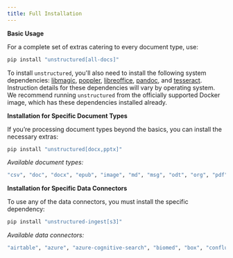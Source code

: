```yaml
---
title: Full Installation
---
```


**Basic Usage**

For a complete set of extras catering to every document type, use:

```bash
pip install "unstructured[all-docs]"
```

To install `unstructured`, you'll also need to install the following system dependencies:
[libmagic](https://man7.org/linux/man-pages/man3/libmagic.3.html),
[poppler](https://poppler.freedesktop.org/),
[libreoffice](https://www.libreoffice.org/discover/libreoffice/),
[pandoc](https://pandoc.org/),
and [tesseract](https://github.com/tesseract-ocr/tesseract).
Instruction details for these dependencies will vary by operating system. We recommend
running `unstructured` from the officially supported Docker image, which has these dependencies
installed already.


**Installation for Specific Document Types**

If you’re processing document types beyond the basics, you can install the necessary extras:

```bash
pip install "unstructured[docx,pptx]"

```


_Available document types:_

```bash
"csv", "doc", "docx", "epub", "image", "md", "msg", "odt", "org", "pdf", "ppt", "pptx", "rtf", "rst", "tsv", "xlsx"

```



**Installation for Specific Data Connectors**

To use any of the data connectors, you must install the specific dependency:

```bash
pip install "unstructured-ingest[s3]"

```


_Available data connectors:_

```bash
"airtable", "azure", "azure-cognitive-search", "biomed", "box", "confluence", "delta-table", "discord", "dropbox", "elasticsearch", "gcs", "github", "gitlab", "google-drive", "jira", "mongodb", "notion", "opensearch", "onedrive", "outlook", "reddit", "s3", "sharepoint", "salesforce", "slack", "wikipedia"

```
